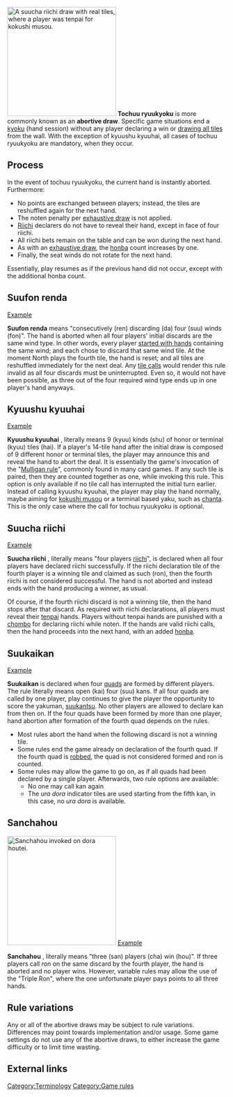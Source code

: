 [[Image:Kokushi_Suucha_Riichi.jpg|thumb|250px|right|A suucha riichi draw with real tiles, where a player was tenpai for [[kokushi musou]].]] '''Tochuu ryuukyoku''' {{kana|途中流局}} is more commonly known as an '''abortive draw'''.  Specific game situations end a [[kyoku]] (hand session) without any player declaring a win or [[Ryuukyoku|drawing all tiles]] from the wall.  With the exception of kyuushu kyuuhai, all cases of tochuu ryuukyoku are mandatory, when they occur.

==Process==
In the event of tochuu ryuukyoku, the current hand is instantly aborted.   Furthermore:
* No points are exchanged between players; instead, the tiles are reshuffled again for the next hand.  
* The noten penalty per [[Ryuukyoku|exhaustive draw]] is not applied.
* [[Riichi]] declarers do not have to reveal their hand, except in face of four riichi.
* All riichi bets remain on the table and can be won during the next hand. 
* As with an [[Ryuukyoku|exhaustive draw]], the [[honba]] count increases by one.  
* Finally, the seat winds do not rotate for the next hand.

Essentially, play resumes as if the previous hand did not occur, except with the additional honba count.

== Suufon renda == 
[http://tenhou.net/0/?log=2015090309gm-0009-7447-fa717ec6&tw=0&ts=7 Example]

'''Suufon renda''' {{kana|四風連打}} means "consecutively (ren) discarding (da) four (suu) winds (fon)".  The hand is aborted when all four players' initial discards are the same wind type.  In other words, every player [[haipai|started with hands]] containing the same wind; and each chose to discard that same wind tile.  At the moment North plays the fourth tile, the hand is reset; and all tiles are reshuffled immediately for the next deal.  Any [[Naki|tile calls]] would render this rule invalid as all four discards must be uninterrupted.  Even so, it would not have been possible, as three out of the four required wind type ends up in one player's hand anyways.

== Kyuushu kyuuhai == 

[http://tenhou.net/0/?log=2014011202gm-0089-0000-c5a5f508&tw=0&ts=1 Example]

'''Kyuushu kyuuhai''' {{kana|九種九牌}}, literally means 9 (kyuu) kinds (shu) of honor or terminal (kyuu) tiles (hai). If a player's 14-tile hand after the initial draw is composed of 9 different honor or terminal tiles, the player may announce this and reveal the hand to abort the deal. It is essentially the game's invocation of the "[https://en.wikipedia.org/wiki/Mulligan_(games) Mulligan rule]", commonly found in many card games.  If any such tile is paired, then they are counted together as one, while invoking this rule.  This option is only available if no tile call has interrupted the initial turn earlier.  Instead of calling kyuushu kyuuhai, the player may play the hand normally, maybe aiming for [[kokushi musou]] or a terminal based yaku, such as [[chanta]].  This is the only case where the call for tochuu ryuukyoku is optional.

== Suucha riichi ==
[http://tenhou.net/0/?log=2014081419gm-0009-7447-b66ad799&tw=0&ts=6 Example]

'''Suucha riichi''' {{kana|四家立直}}, literally means "four players [[riichi]]", is declared when all four players have declared riichi successfully. If the riichi declaration tile of the fourth player is a winning tile and claimed as such (ron), then the fourth riichi is not considered successful.  The hand is not aborted and instead ends with the hand producing a winner, as usual.

Of course, if the fourth riichi discard is not a winning tile, then the hand stops after that discard.  As required with riichi declarations, all players must reveal their [[tenpai]] hands. Players without tenpai hands are punished with a [[chombo]] for declaring riichi while noten.  If the hands are valid riichi calls, then the hand proceeds into the next hand, with an added [[honba]].

== Suukaikan ==
[http://tenhou.net/0/?log=2014021417gm-0009-7447-00d6d80f&tw=3&ts=5 Example]

'''Suukaikan''' {{kana|四開槓}}is declared when four [[kan|quads]] are formed by different players. The rule literally means open (kai) four (suu) kans.  If all four quads are called by one player, play continues to give the player the opportunity to score the yakuman, [[suukantsu]]. No other players are allowed to declare kan from then on. If the four quads have been formed by more than one player, hand abortion after formation of the fourth quad depends on the rules.  

* Most rules abort the hand when the following discard is not a winning tile.
* Some rules end the game already on declaration of the fourth quad. If the fourth quad is [[chankan|robbed]], the quad is not considered formed and ron is counted.
* Some rules may allow the game to go on, as if all quads had been declared by a single player. Afterwards, two rule options are available:
** No one may call kan again
** The ''ura dora'' indicator tiles are used starting from the fifth kan, in this case, no ''ura dora'' is available.

==Sanchahou==
[[Image:Sanchahou.jpg|thumb|right|250px|Sanchahou invoked on dora [[houtei]].]]
[http://tenhou.net/0/?log=2015041415gm-00a9-0000-6cda8438&ts=1&tw=1 Example]

'''Sanchahou''' {{kana|三家和}}, literally means "three (san) players (cha) win (hou)". If three players call ''ron'' on the same discard by the fourth player, the hand is aborted and no player wins.  However, variable rules may allow the use of the "Triple Ron", where the one unfortunate player pays points to all three hands.

==Rule variations==
Any or all of the abortive draws may be subject to rule variations.  Differences may point towards implementation and/or usage.  Some game settings do not use any of the abortive draws, to either increase the game difficulty or to limit time wasting.

==External links==
{{jpwiki|流局#途中流局}}

[[Category:Terminology]]
[[Category:Game rules]]